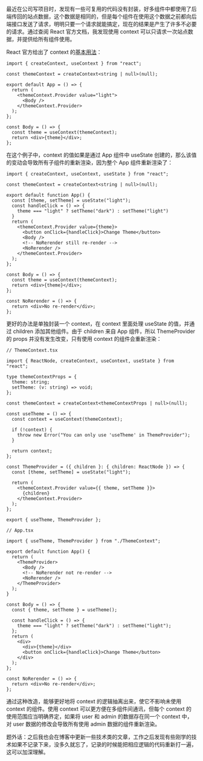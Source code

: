 最近在公司写项目时，发现有一些可复用的代码没有封装，好多组件中都使用了后端传回的站点数据，这个数据是相同的，但是每个组件在使用这个数据之前都向后端接口发送了请求，明明只要一个请求就能搞定，现在的结果是产生了许多不必要的请求。通过查阅 React 官方文档，我发现使用 context 可以只请求一次站点数据，并提供给所有组件使用。

React 官方给出了 context 的[基本用法](https://react.dev/reference/react/createContext)：

```tsx
import { createContext, useContext } from "react";

const themeContext = createContext<string | null>(null);

export default App = () => {
  return (
    <themeContext.Provider value="light">
      <Body />
    </themeContext.Provider>
  );
};

const Body = () => {
  const theme = useContext(themeContext);
  return <div>{theme}</div>;
};
```

在这个例子中，context 的值如果是通过 App 组件中 useState 创建的，那么该值的变动会导致所有子组件的重新渲染，因为整个 App 组件重新渲染了：

```tsx
import { createContext, useContext, useState } from "react";

const themeContext = createContext<string | null>(null);

export default function App() {
  const [theme, setTheme] = useState("light");
  const handleClick = () => {
    theme === "light" ? setTheme("dark") : setTheme("light")
  }
  return (
    <themeContext.Provider value={theme}>
      <button onClick={handleClick}>Change Theme</button>
      <Body />
      <!-- NoRerender still re-render -->
      <NoRerender />
    </themeContext.Provider>
  );
};

const Body = () => {
  const theme = useContext(themeContext);
  return <div>{theme}</div>;
};

const NoRerender = () => {
  return <div>No re-render</div>;
};
```

更好的办法是单独封装一个 context，在 context 里面处理 useState 的值，并通过 children 添加其他组件。由于 children 来自 App 组件，所以 ThemeProvider 的 props 并没有发生改变，只有使用 context 的组件会重新渲染：

```tsx
// ThemeContext.tsx

import { ReactNode, createContext, useContext, useState } from "react";

type themeContextProps = {
  theme: string;
  setTheme: (v: string) => void;
};

const themeContext = createContext<themeContextProps | null>(null);

const useTheme = () => {
  const context = useContext(themeContext);

  if (!context) {
    throw new Error("You can only use 'useTheme' in ThemeProvider");
  }

  return context;
};

const ThemeProvider = ({ children }: { children: ReactNode }) => {
  const [theme, setTheme] = useState("light");

  return (
    <themeContext.Provider value={{ theme, setTheme }}>
      {children}
    </themeContext.Provider>
  );
};

export { useTheme, ThemeProvider };
```

```tsx
// App.tsx

import { useTheme, ThemeProvider } from "./ThemeContext";

export default function App() {
  return (
    <ThemeProvider>
      <Body />
      <!-- NoRerender not re-render -->
      <NoRerender />
    </ThemeProvider>
  );
}

const Body = () => {
  const { theme, setTheme } = useTheme();

  const handleClick = () => {
    theme === "light" ? setTheme("dark") : setTheme("light");
  };
  return (
    <div>
      <div>{theme}</div>
      <button onClick={handleClick}>Change Theme</button>
    </div>
  );
};

const NoRerender = () => {
  return <div>No re-render</div>;
};
```

通过这种改造，能够更好地将 context 的逻辑抽离出来，使它不影响未使用 context 的组件。使用 context 可以更方便在多组件间通讯，但每个 context 的使用范围应当明确界定，如果将 user 和 admin 的数据存在同一个 context 中，对 user 数据的修改会导致所有使用 admin 数据的组件重新渲染。

题外话：之后我也会在博客中更新一些技术类的文章，工作之后发现有些刚学的技术如果不记录下来，没多久就忘了，记录的时候能把相应逻辑的代码重新打一遍，这可以加深理解。
